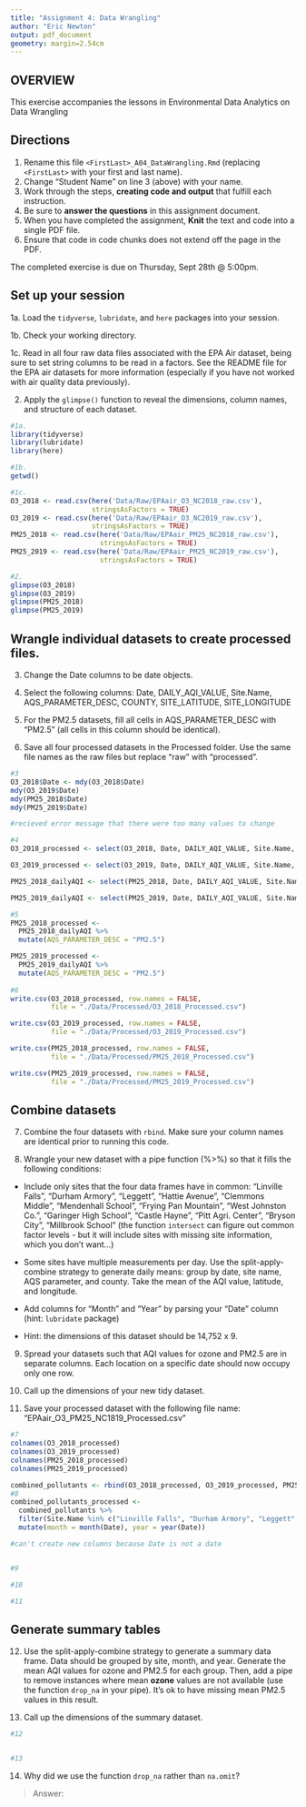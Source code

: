 ```yaml
---
title: "Assignment 4: Data Wrangling"
author: "Eric Newton"
output: pdf_document
geometry: margin=2.54cm
---
```


## OVERVIEW

This exercise accompanies the lessons in Environmental Data Analytics on Data Wrangling 

## Directions

1. Rename this file `<FirstLast>_A04_DataWrangling.Rmd` (replacing `<FirstLast>` with your first and last name).
2. Change "Student Name" on line 3 (above) with your name.
3. Work through the steps, **creating code and output** that fulfill each instruction.
4. Be sure to **answer the questions** in this assignment document.
5. When you have completed the assignment, **Knit** the text and code into a single PDF file.
6. Ensure that code in code chunks does not extend off the page in the PDF.

The completed exercise is due on Thursday, Sept 28th @ 5:00pm.

## Set up your session 

1a. Load the `tidyverse`,  `lubridate`, and `here` packages into your session.

1b. Check your working directory.

1c. Read in all four raw data files associated with the EPA Air dataset, being sure to set string columns to be read in a factors. See the README file for the EPA air datasets for more information (especially if you have not worked with air quality data previously). 

2. Apply the `glimpse()` function to reveal the dimensions, column names, and structure of each dataset. 

```r
#1a.
library(tidyverse)
library(lubridate)
library(here)

#1b.
getwd()

#1c.
O3_2018 <- read.csv(here('Data/Raw/EPAair_O3_NC2018_raw.csv'), 
                    stringsAsFactors = TRUE)
O3_2019 <- read.csv(here('Data/Raw/EPAair_O3_NC2019_raw.csv'), 
                    stringsAsFactors = TRUE)
PM25_2018 <- read.csv(here('Data/Raw/EPAair_PM25_NC2018_raw.csv'), 
                      stringsAsFactors = TRUE)
PM25_2019 <- read.csv(here('Data/Raw/EPAair_PM25_NC2019_raw.csv'),
                      stringsAsFactors = TRUE)

#2. 
glimpse(O3_2018)
glimpse(O3_2019)
glimpse(PM25_2018)
glimpse(PM25_2019)


```


## Wrangle individual datasets to create processed files.

3. Change the Date columns to be date objects.

4. Select the following columns: Date, DAILY_AQI_VALUE, Site.Name, AQS_PARAMETER_DESC, COUNTY, SITE_LATITUDE, SITE_LONGITUDE

5. For the PM2.5 datasets, fill all cells in AQS_PARAMETER_DESC with "PM2.5" (all cells in this column should be identical).

6. Save all four processed datasets in the Processed folder. Use the same file names as the raw files but replace "raw" with "processed".

```r
#3
O3_2018$Date <- mdy(O3_2018$Date)
mdy(O3_2019$Date)
mdy(PM25_2018$Date)
mdy(PM25_2019$Date)

#recieved error message that there were too many values to change

#4
O3_2018_processed <- select(O3_2018, Date, DAILY_AQI_VALUE, Site.Name, AQS_PARAMETER_DESC, COUNTY, SITE_LATITUDE, SITE_LONGITUDE)

O3_2019_processed <- select(O3_2019, Date, DAILY_AQI_VALUE, Site.Name, AQS_PARAMETER_DESC, COUNTY, SITE_LATITUDE, SITE_LONGITUDE)

PM25_2018_dailyAQI <- select(PM25_2018, Date, DAILY_AQI_VALUE, Site.Name, AQS_PARAMETER_DESC, COUNTY, SITE_LATITUDE, SITE_LONGITUDE)

PM25_2019_dailyAQI <- select(PM25_2019, Date, DAILY_AQI_VALUE, Site.Name, AQS_PARAMETER_DESC, COUNTY, SITE_LATITUDE, SITE_LONGITUDE)

#5
PM25_2018_processed <- 
  PM25_2018_dailyAQI %>%
  mutate(AQS_PARAMETER_DESC = "PM2.5")

PM25_2019_processed <- 
  PM25_2019_dailyAQI %>%
  mutate(AQS_PARAMETER_DESC = "PM2.5")
  
#6
write.csv(O3_2018_processed, row.names = FALSE,
          file = "./Data/Processed/O3_2018_Processed.csv")

write.csv(O3_2019_processed, row.names = FALSE,
          file = "./Data/Processed/O3_2019_Processed.csv")

write.csv(PM25_2018_processed, row.names = FALSE,
          file = "./Data/Processed/PM25_2018_Processed.csv")

write.csv(PM25_2019_processed, row.names = FALSE,
          file = "./Data/Processed/PM25_2019_Processed.csv")

```


## Combine datasets

7. Combine the four datasets with `rbind`. Make sure your column names are identical prior to running this code.

8. Wrangle your new dataset with a pipe function (%>%) so that it fills the following conditions: 

  * Include only sites that the four data frames have in common: "Linville Falls", "Durham Armory", "Leggett", "Hattie Avenue", "Clemmons Middle", "Mendenhall School", "Frying Pan Mountain", "West Johnston Co.", "Garinger High School", "Castle Hayne", "Pitt Agri. Center", "Bryson City", "Millbrook School" (the function `intersect` can figure out common factor levels - but it will include sites with missing site information, which you don't want...) 

  * Some sites have multiple measurements per day. Use the split-apply-combine strategy to generate daily means: group by date, site name, AQS parameter, and county. Take the mean of the AQI value, latitude, and longitude.
  
  * Add columns for "Month" and "Year" by parsing your "Date" column (hint: `lubridate` package)
  
  * Hint: the dimensions of this dataset should be 14,752 x 9.

9. Spread your datasets such that AQI values for ozone and PM2.5 are in separate columns. Each location on a specific date should now occupy only one row.

10. Call up the dimensions of your new tidy dataset.

11. Save your processed dataset with the following file name: "EPAair_O3_PM25_NC1819_Processed.csv"

```r
#7 
colnames(O3_2018_processed)
colnames(O3_2019_processed)
colnames(PM25_2018_processed)
colnames(PM25_2019_processed)

combined_pollutants <- rbind(O3_2018_processed, O3_2019_processed, PM25_2018_processed, PM25_2019_processed)
#8 
combined_pollutants_processed <-
  combined_pollutants %>%
  filter(Site.Name %in% c("Linville Falls", "Durham Armory", "Leggett", "Hattie Avenue", "Clemmons Middle", "Mendenhall School", "Frying Pan Mountain", "West Johnston Co.", "Garinger High School", "Castle Hayne", "Pitt Agri. Center", "Bryson City", "Millbrook School")) %>%
  mutate(month = month(Date), year = year(Date)) 

#can't create new columns because Date is not a date


#9

#10

#11

```


## Generate summary tables

12. Use the split-apply-combine strategy to generate a summary data frame. Data should be grouped by site, month, and year. Generate the mean AQI values for ozone and PM2.5 for each group. Then, add a pipe to remove instances where mean **ozone** values are not available (use the function `drop_na` in your pipe). It's ok to have missing mean PM2.5 values in this result. 

13. Call up the dimensions of the summary dataset.

```r

#12


#13


```

14. Why did we use the function `drop_na` rather than `na.omit`?

> Answer: 
